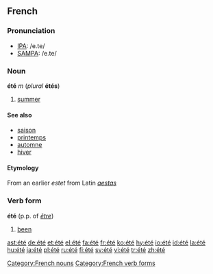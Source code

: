 {{see|ete}}
==French==

===Pronunciation===
*[[w:IPA|IPA]]: /e.te/
*[[w:SAMPA|SAMPA]]: /e.te/

===Noun===
'''été''' ''m'' (''plural'' '''étés''')

# [[summer]]

====See also====
*[[saison]]
*[[printemps]]
*[[automne]]
*[[hiver]]

====Etymology====
{{rfc-level|Etymology not at level 3}}
From an earlier ''estet'' from Latin ''[[aestas]]''

===Verb form===
'''été''' (p.p. of ''[[être]]'')

# [[been]]

[[Category:French nouns]]
[[Category:French verb forms]]

[[ast:été]]
[[de:été]]
[[et:été]]
[[el:été]]
[[fa:été]]
[[fr:été]]
[[ko:été]]
[[hy:été]]
[[io:été]]
[[id:été]]
[[la:été]]
[[hu:été]]
[[ja:été]]
[[pl:été]]
[[ru:été]]
[[fi:été]]
[[sv:été]]
[[vi:été]]
[[tr:été]]
[[zh:été]]